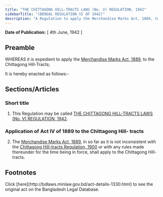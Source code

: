 ```yaml
---
title: "THE CHITTAGONG HILL-TRACTS LAWS (No. V) REGULATION, 1942"
sidebarTitle: "(BENGAL REGULATION VI OF 1942)"
description: "A Regulation to apply the Merchandise Marks Act, 1889, to the Chittagong Hill tracts."
---
```


**Date of Publication:** [ 4th June, 1942 ]

## Preamble

WHEREAS it is expedient to apply the [Merchandise Marks Act, 1889](/laws/act-62 "Merchandise Marks Act, 1889"), to the Chittagong Hill-Tracts;

It is hereby enacted as follows:-

## Sections/Articles

### Short title

1. This Regulation may be called [THE CHITTAGONG HILL-TRACTS LAWS (No. V) REGULATION, 1942](/laws/act-1330 "THE CHITTAGONG HILL-TRACTS LAWS (No. V) REGULATION, 1942").

### Application of Act IV of 1889 to the Chittagong Hill- tracts

2. The [Merchandise Marks Act, 1889](/laws/act-62 "Merchandise Marks Act, 1889"), in so far as it is not inconsistent with the [Chittagong Hill-tracts Regulation, 1900](/laws/act-1313 "Chittagong Hill-tracts Regulation, 1900") or with any rules made thereunder for the time being in force, shall apply to the Chittagong Hill-tracts.

## Footnotes

<Note>
  Click [here](http://bdlaws.minlaw.gov.bd/act-details-1330.html) to see the original act on the Bangladesh Legal Database.
</Note>

